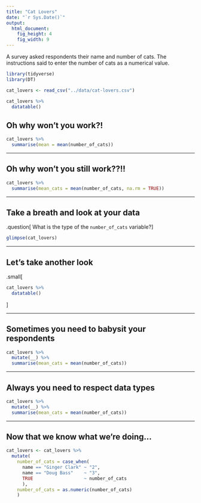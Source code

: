 ```yaml
---
title: "Cat Lovers"
date: "`r Sys.Date()`"
output: 
  html_document: 
    fig_height: 4
    fig_width: 9
---
```


A survey asked respondents their name and number of cats. The instructions said to enter the number of cats as a numerical value.


```r

library(tidyverse)
library(DT)

cat_lovers <- read_csv("../data/cat-lovers.csv")

```


```r
cat_lovers %>%
  datatable()
```


## Oh why won't you work?!

```r
cat_lovers %>%
  summarise(mean = mean(number_of_cats))
```

---

## Oh why won't you still work??!!

```r
cat_lovers %>%
  summarise(mean_cats = mean(number_of_cats, na.rm = TRUE))
```

---

## Take a breath and look at your data

.question[
What is the type of the `number_of_cats` variable?
]

```r
glimpse(cat_lovers)
```

---

## Let's take another look

.small[
```r
cat_lovers %>%
  datatable()
```
]

---

## Sometimes you need to babysit your respondents

```r
cat_lovers %>%
  mutate(__) %>%
  summarise(mean_cats = mean(number_of_cats))
```

---

## Always you need to respect data types

```r
cat_lovers %>%
  mutate(__) %>%
  summarise(mean_cats = mean(number_of_cats))
```

---

## Now that we know what we're doing...

```r
cat_lovers <- cat_lovers %>%
  mutate(
    number_of_cats = case_when(
      name == "Ginger Clark" ~ "2",
      name == "Doug Bass"    ~ "3",
      TRUE                   ~ number_of_cats
      ),
    number_of_cats = as.numeric(number_of_cats)
    )
```
